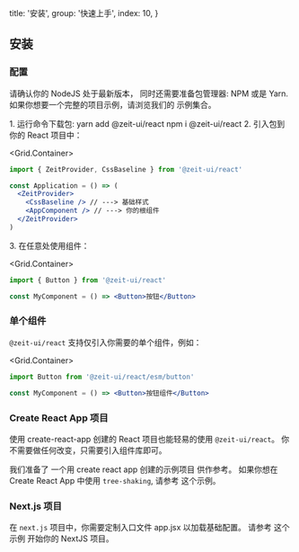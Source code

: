 
  title: '安装',
  group: '快速上手',
  index: 10,
}

## 安装

### 配置

请确认你的 <Link href="https://nodejs.org/en/download/">NodeJS</Link> 处于最新版本，
同时还需要准备包管理器: <Link target="_blank" rel="nofollow" href="https://www.npmjs.com/">NPM</Link> 或是 <Link target="_blank" rel="nofollow" href="https://yarnpkg.com/">Yarn</Link>.
如果你想要一个完整的项目示例，请浏览我们的 <Link target="_blank" color rel="nofollow" href="https://github.com/zeit-ui/react/tree/master/examples">示例集合</Link>。

<Spacer y={1} />
<Dot type="success" /> 1. 运行命令下载包:
<Spacer y={0.8} />
<Tabs initialValue="yarn" hideDivider>
  <Tabs.Item label="Yarn" value="yarn">
    <Snippet width="400px">yarn add @zeit-ui/react</Snippet>
  </Tabs.Item>
  <Tabs.Item label="Npm" value="npm">
    <Snippet width="400px">npm i @zeit-ui/react</Snippet>
  </Tabs.Item>
</Tabs>
<Spacer y={1.5} />
<Dot type="success" /> 2. 引入包到你的 React 项目中：

<Grid.Container>
<Grid xs={24} sm={16}>

```jsx
import { ZeitProvider, CssBaseline } from '@zeit-ui/react'

const Application = () => (
  <ZeitProvider>
    <CssBaseline /> // ---> 基础样式
    <AppComponent /> // ---> 你的根组件
  </ZeitProvider>
)
```

</Grid>
</Grid.Container>

<Spacer y={0.5} />
<Dot type="success" /> 3. 在任意处使用组件：

<Grid.Container>
<Grid xs={24} sm={16}>

```jsx
import { Button } from '@zeit-ui/react'

const MyComponent = () => <Button>按钮</Button>
```

</Grid>
</Grid.Container>

<Spacer y={1.5} />

### 单个组件

`@zeit-ui/react` 支持仅引入你需要的单个组件，例如：

<Grid.Container>
<Grid xs={24} sm={16}>

```jsx
import Button from '@zeit-ui/react/esm/button'

const MyComponent = () => <Button>按钮组件</Button>
```

</Grid>
</Grid.Container>

<Spacer y={1.5} />

### Create React App 项目

使用 <Link color target="_blank" rel="nofollow" href="https://github.com/facebook/create-react-app">create-react-app</Link> 创建的 React 项目也能轻易的使用 `@zeit-ui/react`。
你不需要做任何改变，只需要引入组件库即可。

我们准备了 <Link target="_blank" color rel="nofollow" href="https://github.com/zeit-ui/react-getting-started">一个用 create react app 创建的示例项目</Link> 供作参考。
如果你想在 Create React App 中使用 `tree-shaking`,
请参考 <Link target="_blank" color rel="nofollow" href="https://github.com/zeit-ui/react/blob/master/examples/tree-shaking-create-react-app/README.md">这个示例</Link>。

<Spacer y={2.5} />

### Next.js 项目

在 `next.js` 项目中，你需要定制入口文件 <Link target="_blank" color rel="nofollow" href="https://nextjs.org/docs/advanced-features/custom-app">app.jsx</Link> 以加载基础配置。
请参考 <Link target="_blank" color rel="nofollow" href="https://github.com/zeit-ui/react/blob/master/examples/create-next-app/README.md">这个示例</Link> 开始你的 NextJS 项目。

